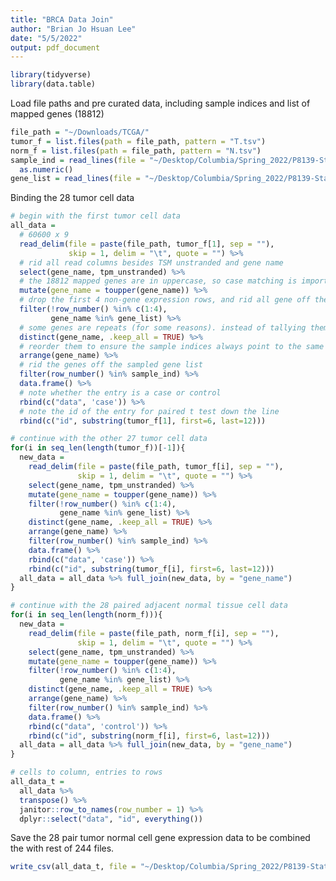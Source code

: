 ```yaml
---
title: "BRCA Data Join"
author: "Brian Jo Hsuan Lee"
date: "5/5/2022"
output: pdf_document
---
```

```r
library(tidyverse)
library(data.table)
```

Load file paths and pre curated data, including sample indices and list of mapped genes (18812)
```r
file_path = "~/Downloads/TCGA/"
tumor_f = list.files(path = file_path, pattern = "T.tsv")
norm_f = list.files(path = file_path, pattern = "N.tsv")
sample_ind = read_lines(file = "~/Desktop/Columbia/Spring_2022/P8139-Statistical_Genetic_Modeling/Project/gene_sample_ind") %>% 
  as.numeric()
gene_list = read_lines(file = "~/Desktop/Columbia/Spring_2022/P8139-Statistical_Genetic_Modeling/Project/gene_list")
```

Binding the 28 tumor cell data 
```r
# begin with the first tumor cell data 
all_data = 
  # 60600 x 9
  read_delim(file = paste(file_path, tumor_f[1], sep = ""),
             skip = 1, delim = "\t", quote = "") %>% 
  # rid all read columns besides TSM unstranded and gene name
  select(gene_name, tpm_unstranded) %>% 
  # the 18812 mapped genes are in uppercase, so case matching is important
  mutate(gene_name = toupper(gene_name)) %>% 
  # drop the first 4 non-gene expression rows, and rid all gene off the mapped gene list
  filter(!row_number() %in% c(1:4),
         gene_name %in% gene_list) %>% 
  # some genes are repeats (for some reasons). instead of tallying them, rid the repeats
  distinct(gene_name, .keep_all = TRUE) %>% 
  # reorder them to ensure the sample indices always point to the same genes
  arrange(gene_name) %>% 
  # rid the genes off the sampled gene list
  filter(row_number() %in% sample_ind) %>% 
  data.frame() %>% 
  # note whether the entry is a case or control
  rbind(c("data", 'case')) %>% 
  # note the id of the entry for paired t test down the line
  rbind(c("id", substring(tumor_f[1], first=6, last=12)))

# continue with the other 27 tumor cell data 
for(i in seq_len(length(tumor_f))[-1]){
  new_data = 
    read_delim(file = paste(file_path, tumor_f[i], sep = ""),
               skip = 1, delim = "\t", quote = "") %>% 
    select(gene_name, tpm_unstranded) %>% 
    mutate(gene_name = toupper(gene_name)) %>% 
    filter(!row_number() %in% c(1:4),
           gene_name %in% gene_list) %>% 
    distinct(gene_name, .keep_all = TRUE) %>% 
    arrange(gene_name) %>% 
    filter(row_number() %in% sample_ind) %>% 
    data.frame() %>% 
    rbind(c("data", 'case')) %>% 
    rbind(c("id", substring(tumor_f[i], first=6, last=12)))
  all_data = all_data %>% full_join(new_data, by = "gene_name")
}

# continue with the 28 paired adjacent normal tissue cell data 
for(i in seq_len(length(norm_f))){
  new_data = 
    read_delim(file = paste(file_path, norm_f[i], sep = ""),
               skip = 1, delim = "\t", quote = "") %>% 
    select(gene_name, tpm_unstranded) %>% 
    mutate(gene_name = toupper(gene_name)) %>% 
    filter(!row_number() %in% c(1:4),
           gene_name %in% gene_list) %>% 
    distinct(gene_name, .keep_all = TRUE) %>% 
    arrange(gene_name) %>% 
    filter(row_number() %in% sample_ind) %>% 
    data.frame() %>% 
    rbind(c("data", 'control')) %>% 
    rbind(c("id", substring(norm_f[i], first=6, last=12)))
  all_data = all_data %>% full_join(new_data, by = "gene_name")
}

# cells to column, entries to rows
all_data_t =
  all_data %>%
  transpose() %>% 
  janitor::row_to_names(row_number = 1) %>% 
  dplyr::select("data", "id", everything())
```

Save the 28 pair tumor normal cell gene expression data to be combined the with rest of 244 files.
```r
write_csv(all_data_t, file = "~/Desktop/Columbia/Spring_2022/P8139-Statistical_Genetic_Modeling/Project/paired_28_BRCA")
```


